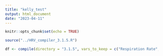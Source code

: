 ```yaml
---
title: "kelly_test"
output: html_document
date: "2023-04-11"
---
```


```r
knitr::opts_chunk$set(echo = TRUE)
```

```r
source("../HRV_compiler_3.1.5.R")
```

```r
df <- compile(directory = "3.1.5", vars_to_keep = c("Respiration Rate", "Mean IBI"))
```

